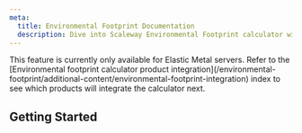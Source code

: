 ```yaml
---
meta:
  title: Environmental Footprint Documentation
  description: Dive into Scaleway Environmental Footprint calculator with our quickstart guide, how-tos, and more.
---
```


<ProductHeader
   productName="Environmental Footprint"
   productLogo="iam"
   description="Scaleway's Environmental footprint calculator allows you to measure your environmental impact to your use of Scaleway cloud and bare metal services."
   url="/environmental-footprint/additional-content/environmental-footprint-calculator"
   label="Environmental Footprint calculator breakdown"
/>

<Message type="important">
This feature is currently only available for Elastic Metal servers. Refer to the [Environmental footprint calculator product integration](/environmental-footprint/additional-content/environmental-footprint-integration) index to see which products will integrate the calculator next.
</Message>

## Getting Started

<Grid>
    <SummaryCard
        title="Concepts"
        icon="information-circle-outline"
        description="Core concepts that give you a better understanding of the Environmental Footprint calculator."
        label="View Concepts"
        url="/environmental-footprint/concepts"
    />
    <SummaryCard
        title="How tos"
        icon="help-circle-outline"
        description="Guides to help you track and manage your Environmental Footprint reports."
        label="View How-tos"
        url="/environmental-footprint/how-to/track-monthly-footprint"
    />
</Grid>